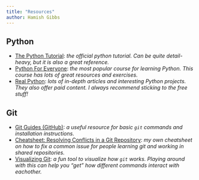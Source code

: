 ```yaml
---
title: "Resources"
author: Hamish Gibbs
---
```


## Python

* [The Python Tutorial](https://docs.python.org/3/tutorial/index.html): *the official python tutorial. Can be quite detail-heavy, but it is also a great reference.*
* [Python For Everyone](https://www.py4e.com/): *the most popular course for learning Python. This course has lots of great resources and exercises.*
* [Real Python](https://realpython.com/): *lots of in-depth articles and interesting Python projects. They also offer paid content. I always recommend sticking to the free stuff!*

## Git

* [Git Guides (GitHub)](https://github.com/git-guides): *a useful resource for basic `git` commands and installation instructions.*
* [Cheatsheet: Resolving Conflicts in a Git Repository](https://hamishgibbs.net/pages/cheatsheet-resolving-conflicts-in-a-git-repository/): *my own cheatsheet on how to fix a common issue for people learning git and working in shared repositories.*
* [Visualizing Git](https://git-school.github.io/visualizing-git/): *a fun tool to visualize how `git` works. Playing around with this can help you "get" how different commands interact with eachother.*
